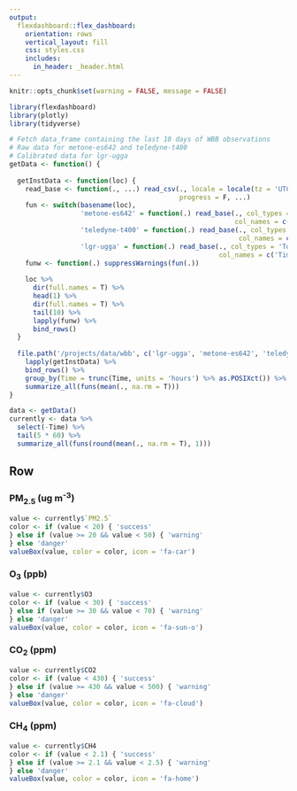 ```yaml
---
output: 
  flexdashboard::flex_dashboard:
    orientation: rows
    vertical_layout: fill
    css: styles.css
    includes:
      in_header: _header.html
---
```


```r
knitr::opts_chunk$set(warning = FALSE, message = FALSE)

library(flexdashboard)
library(plotly)
library(tidyverse)

# Fetch data_frame containing the last 10 days of WBB observations
# Raw data for metone-es642 and teledyne-t400
# Calibrated data for lgr-ugga
getData <- function() {
  
  getInstData <- function(loc) {
    read_base <- function(., ...) read_csv(., locale = locale(tz = 'UTC'),
                                           progress = F, ...)
    fun <- switch(basename(loc),
                  'metone-es642' = function(.) read_base(., col_types = 'Td______',
                                                         col_names = c('Time', 'PM2.5')),
                  'teledyne-t400' = function(.) read_base(., col_types = 'T_____d___',
                                                          col_names = c('Time', 'O3')),
                  'lgr-ugga' = function(.) read_base(., col_types = 'Td______d_______',
                                                     col_names = c('Time', 'CO2', 'CH4')))
    funw <- function(.) suppressWarnings(fun(.))
    
    loc %>%
      dir(full.names = T) %>%
      head(1) %>%
      dir(full.names = T) %>%
      tail(10) %>%
      lapply(funw) %>%
      bind_rows()
  }
  
  file.path('/projects/data/wbb', c('lgr-ugga', 'metone-es642', 'teledyne-t400')) %>%
    lapply(getInstData) %>%
    bind_rows() %>%
    group_by(Time = trunc(Time, units = 'hours') %>% as.POSIXct()) %>%
    summarize_all(funs(mean(., na.rm = T)))
}

data <- getData()
currently <- data %>%
  select(-Time) %>%
  tail(5 * 60) %>%
  summarize_all(funs(round(mean(., na.rm = T), 1)))
```

Row
------------------------------------------------------------------------------------------

### PM<sub>2.5</sub> (ug m<sup>-3</sup>)

```r
value <- currently$`PM2.5`
color <- if (value < 20) { 'success'
} else if (value >= 20 && value < 50) { 'warning'
} else 'danger'
valueBox(value, color = color, icon = 'fa-car')
```

### O<sub>3</sub> (ppb)

```r
value <- currently$O3
color <- if (value < 30) { 'success'
} else if (value >= 30 && value < 70) { 'warning'
} else 'danger'
valueBox(value, color = color, icon = 'fa-sun-o')
```

### CO<sub>2</sub> (ppm)

```r
value <- currently$CO2
color <- if (value < 430) { 'success'
} else if (value >= 430 && value < 500) { 'warning'
} else 'danger'
valueBox(value, color = color, icon = 'fa-cloud')
```

### CH<sub>4</sub> (ppm)

```r
value <- currently$CH4
color <- if (value < 2.1) { 'success'
} else if (value >= 2.1 && value < 2.5) { 'warning'
} else 'danger'
valueBox(value, color = color, icon = 'fa-home')
```